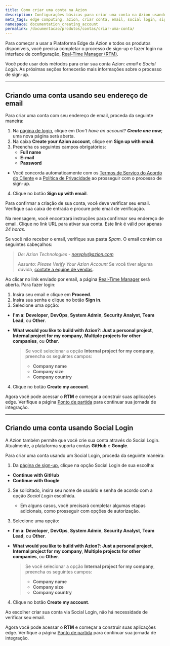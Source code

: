 ```yaml
---
title: Como criar uma conta na Azion
description: Configurações básicas para criar uma conta na Azion usando um endereço de email e através do Social Login.
meta_tags: edge computing, azion, criar conta, email, social login, signup
namespace: documentation_creating_account
permalink: /documentacao/produtos/contas/criar-uma-conta/
---
```


Para começar a usar a Plataforma Edge da Azion e todos os produtos disponíveis, você precisa completar o processo de sign-up e fazer login na interface de configuração, [Real-Time Manager (RTM)](https://manager.azion.com/).

Você pode usar dois métodos para criar sua conta Azion: *email* e *Social Login*. As próximas seções fornecerão mais informações sobre o processo de sign-up.

---

## Criando uma conta usando seu endereço de email

Para criar uma conta com seu endereço de email, proceda da seguinte maneira:

1. Na [página de login](https://sso.azion.com/login), clique em *Don't have an account? **Create one now***; uma nova página será aberta.
2. Na caixa **Create your Azion account**, clique em **Sign up with email**.
3. Preencha os seguintes campos obrigatórios:
    - **Full name**
    - **E-mail**
    - **Password**

- Você concorda automaticamente com os [Termos de Serviço do Acordo do Cliente](/pt-br/documentacao/contratos/contrato-de-cliente/) e a [Política de Privacidade](/pt-br/documentacao/contratos/politica-de-privacidade/) ao prosseguir com o processo de sign-up.

4. Clique no botão **Sign up with email**.

Para confirmar a criação de sua conta, você deve verificar seu email. Verifique sua caixa de entrada e procure pelo email de verificação.

Na mensagem, você encontrará instruções para confirmar seu endereço de email. Clique no link URL para ativar sua conta. Este link é válid por apenas *24 horas*.

Se você não receber o email, verifique sua pasta *Spam*. O email contém os seguintes cabeçalhos:

> *De: Azion Technologies - noreply@azion.com*
>
> *Assunto: Please Verify Your Azion Account*
Se você tiver alguma dúvida, [contate a equipe de vendas](https://www.azion.com/en/contact-sales/).

Ao clicar no link enviado por email, a página [Real-Time Manager](https://manager.azion.com/) será aberta. Para fazer login:

1. Insira seu email e clique em **Proceed**.
2. Insira sua senha e clique no botão **Sign in**. 
3. Selecione uma opção:
- **I'm a**: **Developer**, **DevOps**, **System Admin**, **Security Analyst**, **Team Lead**, ou **Other**.
- **What would you like to build with Azion?**:  **Just a personal project**, **Internal project for my company**, **Multiple projects for other companies**, ou **Other**.

    > Se você selecionar a opção **Internal project for my company**, preencha os seguintes campos:
    > - **Company name**
    > - **Company size**
    > - **Company country**
4. Clique no botão **Create my account**.

Agora você pode acessar o **RTM** e começar a construir suas aplicações edge. Verifique a página [Ponto de partida](/pt-br/documentacao/produtos/ponto-de-partida/) para continuar sua jornada de integração.

---

## Criando uma conta usando Social Login

A Azion também permite que você crie sua conta através do Social Login. Atualmente, a plataforma suporta contas **GitHub** e **Google**.

Para criar uma conta usando um Social Login, proceda da seguinte maneira:

1. Da [página de sign-up](https://manager.azion.com/signup), clique na opção Social Login de sua escolha:

- **Continue with GitHub**
- **Continue with Google**

2. Se solicitado, insira seu nome de usuário e senha de acordo com a opção *Social Login* escolhida.

   - Em alguns casos, você precisará completar algumas etapas adicionais, como prosseguir com opções de autorização.

3. Selecione uma opção:
- **I'm a**: **Developer**, **DevOps**, **System Admin**, **Security Analyst**, **Team Lead**, ou **Other**.
- **What would you like to build with Azion?**: **Just a personal project**, **Internal project for my company**, **Multiple projects for other companies**, ou **Other**.

    > Se você selecionar a opção **Internal project for my company**, preencha os seguintes campos:
    > - **Company name**
    > - **Company size**
    > - **Company country**
4. Clique no botão **Create my account**.

Ao escolher criar sua conta via Social Login, não há necessidade de verificar seu email.

Agora você pode acessar o **RTM** e começar a construir suas aplicações edge. Verifique a página [Ponto de partida](/pt-br/documentacao/produtos/ponto-de-partida/) para continuar sua jornada de integração.
